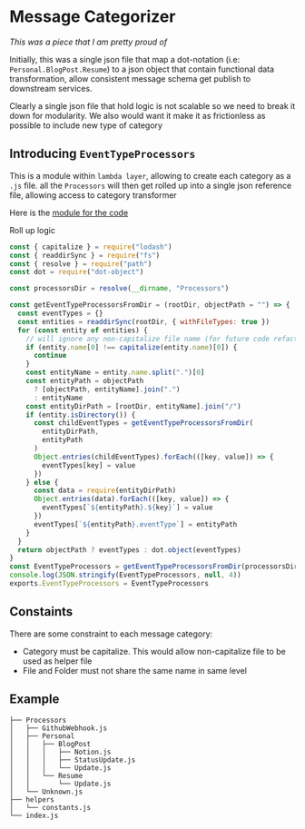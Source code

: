 # Message Categorizer

_This was a piece that I am pretty proud of_

Initially, this was a single json file that map a dot-notation (i.e: `Personal.BlogPost.Resume`) to a json object that contain functional data transformation,
allow consistent message schema get publish to downstream services.

Clearly a single json file that hold logic is not scalable so we need to break it down for modularity. We also would want it make it as frictionless as possible
to include new type of category

## Introducing `EventTypeProcessors`

This is a module within `lambda layer`, allowing to create each category as a `.js` file. all the `Processors` will then get rolled up into a single json reference file,
allowing access to category transformer

Here is the [module for the code](https://github.com/bdatdo0601/big-boi/tree/develop/amplify/backend/function/bigboibigboilambdalayer/opt/packages/EventType/EventTypeProcessors)

Roll up logic

```javascript
const { capitalize } = require("lodash")
const { readdirSync } = require("fs")
const { resolve } = require("path")
const dot = require("dot-object")

const processorsDir = resolve(__dirname, "Processors")

const getEventTypeProcessorsFromDir = (rootDir, objectPath = "") => {
  const eventTypes = {}
  const entities = readdirSync(rootDir, { withFileTypes: true })
  for (const entity of entities) {
    // will ignore any non-capitalize file name (for future code refactor)
    if (entity.name[0] !== capitalize(entity.name)[0]) {
      continue
    }
    const entityName = entity.name.split(".")[0]
    const entityPath = objectPath
      ? [objectPath, entityName].join(".")
      : entityName
    const entityDirPath = [rootDir, entityName].join("/")
    if (entity.isDirectory()) {
      const childEventTypes = getEventTypeProcessorsFromDir(
        entityDirPath,
        entityPath
      )
      Object.entries(childEventTypes).forEach(([key, value]) => {
        eventTypes[key] = value
      })
    } else {
      const data = require(entityDirPath)
      Object.entries(data).forEach(([key, value]) => {
        eventTypes[`${entityPath}.${key}`] = value
      })
      eventTypes[`${entityPath}.eventType`] = entityPath
    }
  }
  return objectPath ? eventTypes : dot.object(eventTypes)
}
const EventTypeProcessors = getEventTypeProcessorsFromDir(processorsDir)
console.log(JSON.stringify(EventTypeProcessors, null, 4))
exports.EventTypeProcessors = EventTypeProcessors
```

## Constaints

There are some constraint to each message category:

- Category must be capitalize. This would allow non-capitalize file to be used as helper file
- File and Folder must not share the same name in same level

## Example

```
├── Processors
│   ├── GithubWebhook.js
│   ├── Personal
│   │   ├── BlogPost
│   │   │   ├── Notion.js
│   │   │   ├── StatusUpdate.js
│   │   │   └── Update.js
│   │   └── Resume
│   │       └── Update.js
│   └── Unknown.js
├── helpers
│   └── constants.js
└── index.js
```
